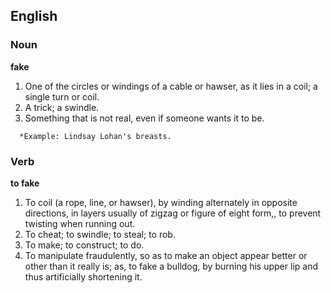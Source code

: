 ==English==

===Noun===

'''fake'''

#One of the circles or windings of a cable or hawser, as it lies in a coil; a single turn or coil.
#A trick; a swindle.
#Something that is not real, even if someone wants it to be.
   *Example: Lindsay Lohan's breasts.

===Verb===

'''to fake'''

#To coil (a rope, line, or hawser), by winding alternately in opposite directions, in layers usually of zigzag or figure of eight form,, to prevent twisting when running out.
#To cheat; to swindle; to steal; to rob.
#To make; to construct; to do.
#To manipulate fraudulently, so as to make an object appear better or other than it really is; as, to fake a bulldog, by burning his upper lip and thus artificially shortening it.